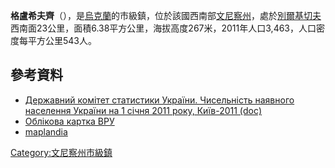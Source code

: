 {{No footnotes|time=2015-09-16T14:42:23+00:00}}
{{coord|49|46|28|N|28|43|4|E|scale:30000|display=title}}

'''格盧希夫齊'''（{{lang-uk|Глухівці}}），是[[烏克蘭|烏克蘭]]的市級鎮，位於該國西南部[[文尼察州|文尼察州]]，處於[[別爾基切夫|別爾基切夫]]西南面23公里，面積6.38平方公里，海拔高度267米，2011年人口3,463，人口密度每平方公里543人。

==參考資料==
*[https://web.archive.org/web/20121010205321/http://stat6.stat.lviv.ua/PXWEB2007/ukr/publ/2011/chnas.zip Державний комітет статистики України. Чисельність наявного населення України на 1 січня 2011 року, Київ-2011 (doc)]
* [http://gska2.rada.gov.ua/pls/z7502/A005?rdat1=21.06.2008&rf7571=1972 Облікова картка ВРУ]{{dead link|date=2018年3月 |bot=InternetArchiveBot |fix-attempted=yes }}
* [http://www.maplandia.com/ukraine/vinnytska/glukhovtsy/ maplandia] {{Wayback|url=http://www.maplandia.com/ukraine/vinnytska/glukhovtsy/ |date=20190603163715 }}

{{DEFAULTSORT:Глухівці}}
[[Category:文尼察州市級鎮|Category:文尼察州市級鎮]]


{{Vinnytsia-geo-stub}}